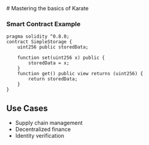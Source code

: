 
<MDXLayout>
# Mastering the basics of Karate

### Smart Contract Example

```solidity
pragma solidity ^0.8.0;
contract SimpleStorage {
    uint256 public storedData;

    function set(uint256 x) public {
        storedData = x;
    }
    function get() public view returns (uint256) {
        return storedData;
    }
}
```

## Use Cases

- Supply chain management
- Decentralized finance
- Identity verification
</MDXLayout>